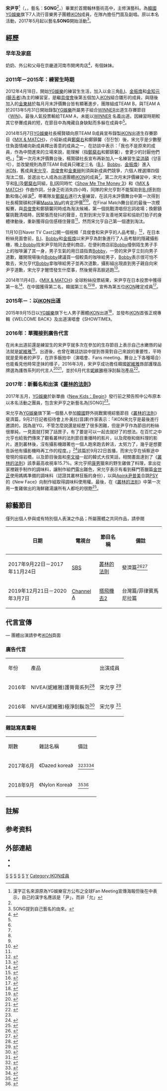{{藝人
| 姓名 = SONG
| 類型 = 男歌手
| 圖片尺寸 = 
| 圖片 = Song Yun-hyeong - 2016 Gaon Chart K-pop Awards red carpet.jpg
| 本名 = 宋尹亨
| 外文名 = 송윤형
| 綽號 = Yoyo、Song Prince、Song Chef、美美
| 羅馬拼音 = Song Yun Hyeong
| 國籍 = {{KOR}}
| 出生日期 = {{Birth date and age|1995|2|8}}
| 出生地點 = {{韓國}}[[首爾特別市|首爾特別市]][[江東區_(首爾)|江東區]]
| 教育程度 = [[翰林演藝藝術高等學校|翰林演藝藝術高等學校]]<br>實用舞蹈科（2014年畢業）
| 職業 = [[歌手|歌手]]、[[舞者|舞者]]
| 語言 = [[韓語|韓語]]、[[日語|日語]]
| 音樂類型 = [[K-pop|K-pop]]、[[嘻哈音樂|嘻哈]]、[[R&B|R&B]]
| 出道地點 = [[南韓|南韓]][[首爾|首爾]]
| 出道日期 = 2015年9月15日出道
| 活躍年代 = 2015年至今
| 唱片公司 = {{ubl|[[YG_Entertainment|YG Entertainment]]（[[韓國|韓國]]）}}
| 經紀公司 = [[YG娛樂|YG Entertainment]]
| 網站 = {{Instagram|sssong_yh}}
| 相關團體 = [[iKON|iKON]]
}}

'''宋尹亨'''<ref>漢字正名來源原為YG娛樂官方公布之全球Fan Meeting宣傳海報{{cite web|url=http://www.yg-life.com/wp-content/uploads/2014/09/e1fbc9d4c054010952af6ff31b42e81a.jpg|title=iKON粉絲見面會中韓日全球投票|deadurl=yes|archiveurl=https://web.archive.org/web/20141229031039/http://www.yg-life.com/wp-content/uploads/2014/09/e1fbc9d4c054010952af6ff31b42e81a.jpg|archivedate=2014-12-29|access-date=2018-02-21}}但後在{{cite web|url=https://www.youtube.com/watch?v=2paHyf_fH5g}|title=iKON-ON:2022 PROFILE UPDATE}}中表示，自己的漢字名應該是「尹」，而非「允」 </ref>（{{lang-ko|'''송윤형'''}}，{{lang-en|'''Song Yun Hyeong'''}}，藝名：'''SONG'''<ref name="song"/>，{{bd|1995年|2月8日}}）畢業於首爾翰林藝術高中，主修演藝科。為[[韓國|韓國]][[YG娛樂|YG娛樂]]旗下7人流行音樂男子團體[[iKON|iKON]]成員，在隊內擔任門面及副唱。原以本名活動，2017年5月起以藝名'''SONG'''開始活動<ref>SONG提到自己藝名的由來。{{Cite episode |url=http://radio.sbs.co.kr/cultwoshow/ |title=兩點出逃 |series=Cultwo_Show |accessdate=2019-01-20 |network=[[SBS|SBS]] Power FM |station=南韓 |city=首爾 |date=2017-05-29 |language=ko |archive-date=2013-10-30 |archive-url=https://web.archive.org/web/20131030062152/http://radio.sbs.co.kr/cultwoshow/ |dead-url=no }}</ref>。

== 經歷 ==
=== 早年及家庭 ===
奶奶、外公和父母在京畿道河南市開烤肉店<ref>{{cite web|author1=yiyun04|title=[心得] 允亨家烤肉店 西部生韩牛烤肉店 食记分享|url=http://yiyun04.pixnet.net/blog/post/453259736|date=2016-10-11|website=Yiyun的痞客邦部落格|accessdate=2018-04-06|archive-date=2018-04-06|archive-url=https://web.archive.org/web/20180406230131/http://yiyun04.pixnet.net/blog/post/453259736|dead-url=no}}</ref>，有個妹妹。

=== 2011年－2015年：練習生時期 ===
2012年4月18日，開始[[YG娛樂|YG娛樂]]的練習生生活，加入以金三角[[B.I|B.I]]、[[金振煥|金振煥]]和[[BOBBY|金知元 (饒舌者)]]為主的練習室，是繼[[具俊會|具俊會]]後第五個加入[[iKON|iKON]]組合雛形的成員，與隨後加入的[[金東赫|金東赫]]於每月月末評價舞台皆有顯著進步，團隊組成TEAM B，與TEAM A於2013年5月31日開始錄製[[YG娛樂|YG娛樂]]所屬男子組合[[WINNER|WINNER]]出道生存賽節目《[[WIN|WIN]]》。最後人氣投票輸給TEAM A，未能以[[WINNER|WINNER]] 名義出道。因練習時期較其它參賽成員的短，在節目中為掩藏自身缺點而多躲在成員中{{NoteTag|name=mix 4-song|《[[MIX_&_MATCH|MIX & MATCH]]》第四集[[宋允亨|宋允亨]]提到。}}<ref name="mix 4"/>。

2014年5月7日[[YG娛樂|YG娛樂]]社長楊賢碩向原TEAM B成員宣布錄製[[iKON|iKON]]出道生存賽節目《[[MIX_&_MATCH|MIX & MATCH]]》，介紹新成員[[鄭粲右|鄭粲右]]和鄭鎮馨（정진형）後，宋允亨是少數壓住負面情緒向新成員釋出善意的成員之一，在訪談中表示：「我也不是原來的成員，作為中間進來的立場來說，能理解（指[[鄭粲右|鄭粲右]]和鄭鎮馨），會更少的討厭他們吧。」{{NoteTag|name=mix 1|《[[MIX_&_MATCH|MIX & MATCH]]》第一集宋允亨訪談中提到。}}<ref name="mix 1"/>第一次月末評價舞台後，楊賢碩社長宣布再新加入一名練習生[[梁洪碩|梁洪碩]]（양홍석），並改變規則為原TEAM B成員只確定三名（[[B.I|B.I]]、[[金知元_(饒舌者)|Bobby]]、[[金振煥|金振煥]]）進入[[iKON|iKON]]，舊成員[[宋允亨|宋允亨]]、[[具俊會|具俊會]]和[[金東赫|金東赫]]則須與新成員們競爭，六個人裡選擇四個淘汰二個，並選出七人成為出道團體[[iKON|iKON]]的成員<ref name="mix 2"/>。第二次月末評價練習中，宋允亨和[[B.I|B.I]]及[[鄭粲右|鄭粲右]]同組，[[B.I|B.I]]因同時忙《[[Show_Me_The_Money_3|Show Me The Money 3]]》和《[[MIX_&_MATCH|MIX & MATCH]]》作曲作詞，分身乏術消失四小時，同隊的宋允亨對不能幫助到[[B.I|B.I]]感到抱歉和傷心掉淚<ref name="mix 3"/>，帶著隊友[[鄭粲右|鄭粲右]]進行大量練習，在該月未評價舞台中第一次得到社長楊賢碩和評審[[Masta_Wu|Masta Wu]]的肯定評價{{NoteTag|name=mix 4-BI|《[[MIX_&_MATCH|MIX & MATCH]]》第四集[[B.I|B.I]]提到。}}<ref name="mix 4"/><ref>{{cite news|title=iKON曝第5位成員宋允亨|url=https://www.koreastardaily.com/tc/news/50625|accessdate=2018-04-06|work=KSD韓星網|date=2014-11-05|archive-date=2018-04-06|archive-url=https://web.archive.org/web/20180406163824/https://www.koreastardaily.com/tc/news/50625|dead-url=no}}</ref>。在Final Match舞台前的最後一次模擬賽，與[[具俊會|具俊會]]和鄭鎮馨同時成為淘汰候補，第一個挑戰清唱但忘詞收場；換鄭鎮馨挑戰清唱時，因緊張而發抖的聲音，在對到宋允亨友善地笑容和協助打拍子的身體律動後，重新獲得自信感穩住聲音{{NoteTag|name=mix 6|《[[MIX_&_MATCH|MIX & MATCH]]》第六集鄭鎮馨訪談中表示：「中間的時候看到了允亨哥笑著的樣子就有了自信感，在旁邊給我力量的感覺。」}}<ref name="mix 6"/>，然而宋允亨自己第一個遭到淘汰。

11月10日Naver TV Cast公開一個視頻「具俊會和宋尹亨的人品考驗」<ref>{{Citation|last=MIX & MATCH|title=MIX & MATCH - 미공개영상 [구준회 & 송윤형 인성 테스트]|url=http://tv.naver.com/v/228248?query=%EC%86%A1%EC%9C%A4%ED%98%95&plClips=false:635262:601011:601004:600997:600976:600944:600933:600906:520111:518788:518738:228248:231228:231184:231205:231216:231246:229385:229389:228655:228654:228653:228652:228651:228650:228649:228648:228360:228358:228357:228352:228347:228338:228332:228322:229387:227364:227964:227966:227969|date=2014-11-10|website=NEVER TV|accessdate=2018-04-06}}</ref>，在日本粉絲見面會前，[[B.I|B.I]]、[[金知元_(饒舌者)|Bobby]]和[[金振煥|金振煥]]以宋尹亨為對象進行了人品考驗的隱藏攝影機，晚上[[金知元_(饒舌者)|Bobby]]找宋尹亨陪同去便利商店，在便利商店前[[金知元_(饒舌者)|Bobby]]撞倒陌生男子手上的咖啡灑了其一身，男子生氣的用日語指責[[金知元_(饒舌者)|Bobby]]，一旁的宋尹亨立刻向男子道歉，離開現場後向[[金知元_(饒舌者)|Bobby]]建議買一個較貴的咖啡給男子，[[金知元_(饒舌者)|Bobby]]表示很可怕不敢去，宋允亨代[[金知元_(饒舌者)|Bobby]]拿咖啡給男子並再次道歉，攝影組出現直到男子親自向宋尹亨道歉，宋允亨才醒悟發生什麼事，然後覺得丟臉逃跑<ref>{{cite news|title=《MIX &MATCH》公开视频 纯真男宋允亨引爆笑|url=http://ent.sdchina.com/show/3125908.html|accessdate=2018-04-06|work=中国山東网|date=2014-11-10|archive-date=2018-04-06|archive-url=https://web.archive.org/web/20180406163637/http://ent.sdchina.com/show/3125908.html|dead-url=yes}}</ref>。

2014年11月4日，《[[MIX_&_MATCH|MIX & MATCH]]》全球粉絲投票結果，宋尹亨在日本投票中獲得第一名<ref>{{cite news|author1=HeeHee|title=2NE1 Dara 觀看《MIX & MATCH》覺得殘忍而生氣|url=https://www.koreastardaily.com/tc/news/49937|accessdate=2018-04-06|work=KSD韓星網|date=2014-10-24|archive-date=2018-04-06|archive-url=https://web.archive.org/web/20180406163749/https://www.koreastardaily.com/tc/news/49937|dead-url=no}}</ref>、在中國獲得第二名，韓國第三名<ref>{{cite news|url=http://www.yg-life.com/archives/40509?lang=zh|title=[前日夜话] 《MIX&MATCH》公开全球投票排名…粉心所向？|date=2014-10-24|publisher=YG LIFE|accessdate=2018-02-23|archive-date=2017-07-06|archive-url=https://web.archive.org/web/20170706114320/http://www.yg-life.com/archives/40509?lang=zh|dead-url=no}}</ref><ref>{{cite news|url=http://www.yg-life.com/archives/40480?lang=zh|title=《MIX&MATCH》具俊會獲韓中全球投票第一名，“穩拿iKON頭銜?”|date=2014-10-24|publisher=YG LIFE|accessdate=2018-02-23|archive-date=2017-07-06|archive-url=https://web.archive.org/web/20170706105147/http://www.yg-life.com/archives/40480?lang=zh|dead-url=no}}</ref>，宣佈為第五位[[iKON|iKON]]確定成員<ref>{{Cite Facebook|OfficialYGiKON|iKON|2014|11|04|398743513623139}}</ref>。

=== 2015年－：以[[iKON|iKON]]出道 ===

2015年9月15日以[[YG娛樂|YG娛樂]]旗下七人男子團體[[iKON|iKON]]出道<ref>{{Cite web|url=http://ent.ltn.com.tw/news/breakingnews/1386974|title=iKON新男團915出道 東家力捧|date=2015-07-22|publisher=自由時報|accessdate=2018-02-21|archive-date=2018-08-03|archive-url=https://web.archive.org/web/20180803194451/http://ent.ltn.com.tw/news/breakingnews/1386974|dead-url=no}}</ref>，並發布[[iKON|iKON]]首張正規專輯《WELCOME BACK》及出道演唱會《SHOWTIME》。

=== 2016年：單獨接到廣告代言 ===
在尚未出道前還是練習生的宋尹亨就多次在參加的生存節目上表示自己水嫩唇的祕法就是[[NIVEA|妮維雅]]<ref>{{Citation|last=MIX & MATCH|title=[Track 3] 멤버 클로즈업 - 믹스앤매치 '애장품 보물 찾기'|date=2014-10-24|url=http://tv.naver.com/v/223515?query=%EC%86%A1%EC%9C%A4%ED%98%95&plClips=false:227971:226760:226237:226240:226242:226248:226263:226272:226284:226287:226289:226290:226768:226326:226311:226317:226325:226329:226773:226810:223517:223515:223508:223504:224444:224095:224113:224118:224120:223256:221277:221280:221284:221295:221300:221304:222718:221366:220609:220617|accessdate=2018-04-05}}</ref>。出道後，也曾在雜誌訪談中提到唇膏對自己來說的重要性，平時就是愛用者的尹亨，在許多飯拍中（演唱會、Fans meeting、舞台上下各種場合）也能看見他時常塗抹的樣子，2016年3月，宋尹亨成功擔任韓國[[NIVEA|妮維雅]]唇部護理品牌選為護唇系列的代言人<ref>{{cite news|url=http://www.koreastardaily.com/tc/news/75601|title=成功擔任代言人的熱血粉絲|date=2016-03-26|work=KSD韓星網|accessdate=2016-04-08|archive-date=2016-04-04|archive-url=https://web.archive.org/web/20160404210949/http://www.koreastardaily.com/tc/news/75601|dead-url=no}}</ref><ref>{{Citation|last=NIVEA korea|title=[니베아 립케어] iKON 송윤형 Wish you shine|date=2016-03-31|url=https://www.youtube.com/watch?v=IHYlrIDVY-A/|accessdate=2018-04-05}}</ref>，並於6月代言[[NIVEA|妮維雅]]極淨刮鬍泡產品<ref>{{Citation|last=NIVEA MEN KOREA|title=니베아 맨 쇼미더스킨 - 면도로 망가지는 남자의 피부를 지켜라!|date=2016-05-26|url=https://www.youtube.com/watch?v=5VI_1Nga6Eo|accessdate=2018-04-05|archive-date=2021-07-07|archive-url=https://web.archive.org/web/20210707172048/https://www.youtube.com/watch?v=5VI_1Nga6Eo|dead-url=no}}</ref>。

=== 2017年：新藝名和出演《[[叢林的法則|叢林的法則]]》 ===
2017年五月，[[YG娛樂|YG娛樂]]於新單曲《[[New_Kids:_Begin_(iKON韓語單曲)|New Kids：Begin]]》發行前之預告照中公布原本以本名活動之團員，包含宋尹亨之新藝名為[SONG]<ref name="song"/>。

宋允亨為[[YG娛樂|YG娛樂]]旗下第一個藝人參加[[韓國|韓國]]野外挑戰實境綜藝節目《[[叢林的法則|叢林的法則]]》斐濟篇，9月21日記者招待會上朴美拉(音譯)作家表示：「iKON宋允亨是最後進行邀請的，因為是YG，不管怎麼說還是經歷了很多困難，但是尹亨作為節目的粉絲很單純，一見面就打開了話匣子，有了要是可以一起去就好了的想法。在百忙之中允亨也給我們傳來了觀看叢林的法則節目重播時的影片，以及爬樹和做料理的影片。進到叢林後，沒有攝影機跟著也一個人跑來跑去幹活，太努力了，幾乎是想要告訴他有攝影機時再工作的程度。」<ref>{{cite news|title=[현장] ‘정글의법칙’ 작가 “아이콘 송윤형, 나무타기 영상 보내줘···열성적”|url=http://m.entertain.naver.com/read?oid=011&aid=0003117351|accessdate=2018-04-06|work=首爾經濟|date=2017-09-21|archive-date=2018-04-06|archive-url=https://web.archive.org/web/20180406163918/http://m.entertain.naver.com/read?oid=011&aid=0003117351|dead-url=no}}</ref>該篇於9月22日首播，而宋允亨在偵察途中發現的熔岩橋，以及節目後面和[[李文植|李文植]]一起的韓式大叔笑話，相關畫面達到了《[[叢林的法則|叢林的法則]]》該季最高收視率15.7%。宋允亨把[[滑川康男|康男]]獵來的野生雞做了料理，拿出從家裡親手制作的調味料，讓制作組們露出難色，宋允亨表示有看到蘇門答臘篇[[金世正|金世正]]使用媽媽準備的調味料（認證其叢林狂飯的身份），以與[[Apink|Apink]][[尹普美|尹普美]]合跳[[PSY|PSY]]的《New Face》向制作組取得調味料使用權。最後，在《[[叢林的法則|叢林的法則]]》中第一次用一隻雞做出的海鮮雞湯讓所有人都吃的很飽<ref>{{cite news|title=[美친시청률]‘정글’ 송윤형, 이문식과 함께 아재개그..최고의1분 15.7%|url=http://osen.mt.co.kr/article/G1110778350|accessdate=2018-04-06|work=OSEN|date=2017-11-18|archive-date=2018-04-06|archive-url=https://web.archive.org/web/20180406230117/http://osen.mt.co.kr/article/G1110778350|dead-url=no}}</ref>。


== 綜藝節目 ==
僅列出個人參與或有特別個人表演之作品；所屬團體之共同作品，請參閱{{main|iKON#影視作品列表}}
{| class="wikitable"
|-style="background:#8B4513; color:black; font-weight:bold; text-align:center;"
!日期!!電視台!!節目名稱!!備註
|-
|2017年9月22日－2017年11月24日||[[SBS|SBS]]|| [[叢林的法則|叢林的法則]] || 斐濟篇<ref>{{cite news|url=http://www.yg-life.com/archives/94749?lang=zh|title=[Oh!一杯咖啡]《丛林法则》PD：“iKON宋允亨亲和感十足，没有YG酷酷的感觉”|date=2017-10-27|publisher=YG LIFE|accessdate=2018-02-23|archive-date=2018-02-23|archive-url=https://web.archive.org/web/20180223171526/http://www.yg-life.com/archives/94749?lang=zh|dead-url=no}}</ref><ref>{{cite news|author1=Jessica|title=《叢林的法則》PD：iKON 宋尹亨與 YG 的風格完全不同！|url=https://www.kpopn.com/2017/10/29/%E3%80%8A%E5%8F%A2%E6%9E%97%E7%9A%84%E6%B3%95%E5%89%87%E3%80%8Bpd%EF%BC%9Aikon-%E5%AE%8B%E5%B0%B9%E4%BA%A8%E8%88%87-yg-%E7%9A%84%E9%A2%A8%E6%A0%BC%E5%AE%8C%E5%85%A8%E4%B8%8D%E5%90%8C%EF%BC%81/|accessdate=2018-04-06|work=Kpopn韓娛最前線|date=2017-10-29|archive-date=2018-04-06|archive-url=https://web.archive.org/web/20180406163716/https://www.kpopn.com/2017/10/29/%E3%80%8A%E5%8F%A2%E6%9E%97%E7%9A%84%E6%B3%95%E5%89%87%E3%80%8Bpd%EF%BC%9Aikon-%E5%AE%8B%E5%B0%B9%E4%BA%A8%E8%88%87-yg-%E7%9A%84%E9%A2%A8%E6%A0%BC%E5%AE%8C%E5%85%A8%E4%B8%8D%E5%90%8C%EF%BC%81/|dead-url=no}}</ref>

|-
|2019年12月21日－2020年3月7日||[[Channel_A|Channel A]]|| [[搭飛機去2|搭飛機去2]] || 台灣篇/菲律賓馬尼拉篇

|}

== 代言宣傳 ==
— 團體出演請參考[[iKON|iKON]]頁面

=== 廣告代言 ===
{| class="wikitable"
|-style="background:#8B4513; color:white; font-weight:bold; text-align:center;"
|年份||產品|| 出演成員
|-
| 2016年 || NIVEA(妮維雅)護脣膏系列<ref>{{Citation|last=NIVEA korea|title=[니베아 립케어] iKON 송윤형 WISH YOU SHINE, 겨울 이야기|date=2016-10-16|url=https://www.youtube.com/watch?v=AUBelA1987c/|accessdate=2018-03-23|archive-date=2021-05-16|archive-url=https://web.archive.org/web/20210516161753/https://www.youtube.com/watch?v=AUBelA1987c%2F|dead-url=no}}</ref> || 宋允亨 <ref>{{cite web|url=http://fashion.chosun.com/site/data/html_dir/2016/03/22/2016032202331.html|title=아이콘 송윤형, 니베아 립케어 모델 되다|date=2016-03-22|work=fashionchosun|accessdate=2016-04-08|archive-date=2016-04-19|archive-url=https://web.archive.org/web/20160419213909/http://fashion.chosun.com/site/data/html_dir/2016/03/22/2016032202331.html|dead-url=no}}</ref>
|-
|2016年  ||NIVEA(妮維雅)極淨刮鬍泡<ref>{{Citation|last=NIVEA MEN KOREA|title=니베아 맨 쇼미더스킨 - 면도로 망가지는 남자의 피부를 지켜라!|date=2016-05-26|url=https://www.youtube.com/watch?time_continue=43&v=5VI_1Nga6Eo/|accessdate=2018-03-23|archive-date=2021-05-16|archive-url=https://web.archive.org/web/20210516161756/https://www.youtube.com/watch?time_continue=43&v=5VI_1Nga6Eo%2F|dead-url=no}}</ref> || 宋允亨 <ref>{{cite news|url=http://www.enewstoday.co.kr/news/articleView.html?idxno=541497|title=Nivea Men: Show Me The Skin,Battle with Song Yunhyeong|accessdate=2016-07-09|archive-date=2016-08-18|archive-url=https://web.archive.org/web/20160818200542/http://www.enewstoday.co.kr/news/articleView.html?idxno=541497|dead-url=no}}</ref>
|}

=== 雜誌寫真畫報 ===
{| class="wikitable"
|-style="background:#8B4513; color:white; font-weight:bold; text-align:center;"
|期數||雜誌名稱|| 備註
|-
|2017年6月||《Dazed korea》|| <ref>{{Citation|last=dazedkorea Instagram|title=dazedkoreaDazed June Issue-IKON-송윤형|date=2017-05-23|url=https://www.instagram.com/p/BUatls9AhH6/?taken-by=dazedkorea|accessdate=2018-04-05}}</ref><ref>{{Citation|last=dazedkorea Instagram|title=dazedkoreaDazed June Issue-IKON-송윤형|date=2017-05-23|url=https://www.instagram.com/p/BUatdvHA3LI/?taken-by=dazedkorea|accessdate=2018-04-05}}</ref><ref>{{Citation|last=dazedkorea Instagram|title=dazedkoreaDazed June Issue-IKON-송윤형|date=2017-05-23|url=https://www.instagram.com/p/BUatXICgIjQ/?taken-by=dazedkorea|accessdate=2018-04-05}}</ref>
|-
|2018年9月
|《Nylon Korea》
|<ref>{{Cite web|url=https://www.facebook.com/nylonkorea/videos/1836473656401834/|title=NYLON STAR ✨ 송윤형|accessdate=2018-10-13|author=Nylon Korea|date=2018-09-11|work=facebook|publisher=|language=ko}}</ref><ref>{{Cite web|url=https://www.facebook.com/nylonkorea/photos/a.140190769381161/1919119998154887/?type=3&theater|title=NYLON STAR ✨ iKON 송윤형|accessdate=2018-10-13|author=Nylon Korea|date=2018-08-27|work=facebook|publisher=|language=ko}}</ref>
|-
|}
== 註解 ==
{{NoteFoot}}

== 参考资料 ==
{{reflist|2|refs=

<ref name="song">{{cite news|url=http://www.yg-life.com/archives/89503|title=iKON – NEW KIDS : BEGIN|date=2017-05-21|work=YG LIFE|accessdate=2018-02-25|archive-date=2018-09-11|archive-url=https://web.archive.org/web/20180911014300/http://www.yg-life.com/archives/89503|dead-url=no}}</ref>


<ref name="mix 1">{{Cite episode |title=MIX & MATCH |episodelink=MIX & MATCH |accessdate=2019-01-01|series=MIX & MATCH |network=[[Mnet媒體|Mnet]] |city=[[Seoul|Seoul]] |date=2014-09-11|season=1 |number=1 |language=ko |url=https://www.youtube.com/watch?v=nWT45tGq3Hk&t=14s }}</ref>


<ref name="mix 2">{{Cite episode |title=MIX & MATCH |episodelink=MIX & MATCH |accessdate=2019-01-01 |series=MIX & MATCH |network=[[Mnet媒體|Mnet]] |city=[[Seoul|Seoul]] |date=2014-09-18 |season=1 |number=2 |language=ko |url=https://www.youtube.com/watch?v=QtDgppJdla4&t=3s |archive-date=2019-06-14 |archive-url=https://web.archive.org/web/20190614052955/https://www.youtube.com/watch?v=QtDgppJdla4&t=3s |dead-url=no }}</ref>

<ref name="mix 3">{{Cite episode |title=MIX & MATCH |episodelink=MIX & MATCH |accessdate=2019-01-01|series=MIX & MATCH |network=[[Mnet媒體|Mnet]] |city=[[Seoul|Seoul]] |date=2014-09-25|season=1 |number=3 |language=ko |url=https://www.youtube.com/watch?v=8i6XvD3wHVo&t=120s }}</ref>


<ref name="mix 4">{{Cite episode |title=MIX & MATCH |episodelink=MIX & MATCH |accessdate=2019-01-01 |series=MIX & MATCH |network=[[Mnet媒體|Mnet]] |city=[[Seoul|Seoul]] |date=2014-10-02 |season=1 |number=4 |language=ko |url=https://www.youtube.com/watch?v=zYFNOoV8ESM |archive-date=2019-07-01 |archive-url=https://web.archive.org/web/20190701044251/https://www.youtube.com/watch?v=zYFNOoV8ESM |dead-url=no }}</ref>

<ref name="mix 6">{{Cite episode |title=MIX & MATCH |episodelink=MIX & MATCH |accessdate=2019-01-01 |series=Mnet K-POP |season=1 |station=[[韓國|韓國]] |city=[[首爾|首爾]] |date=2014-10-16 |number=6 |url=https://www.youtube.com/watch?v=rsFqq0dTblQ |language=ko |archive-date=2020-05-22 |archive-url=https://web.archive.org/web/20200522062308/https://www.youtube.com/watch?v=rsFqq0dTblQ |dead-url=no }}</ref>
}}

==外部連結==
*{{Instagram|sssong_yh}}
*{{YouTube|channel=UCFcTm68PF0OQbr3JwX_SRsw|SONGCHELIN GUIDE}}
{{iKON}}
{{YG Entertainment}}

[[Category:韓國男歌手|S]]
[[Category:韓國流行音樂歌手|S]]
[[Category:韓語流行音樂歌手|S]]
[[Category:韓國節奏藍調歌手|S]]
[[Category:首爾特別市出身人物|S]]
[[Category:宋姓|Y]]
[[Category:IKON成員|Category:IKON成員]]